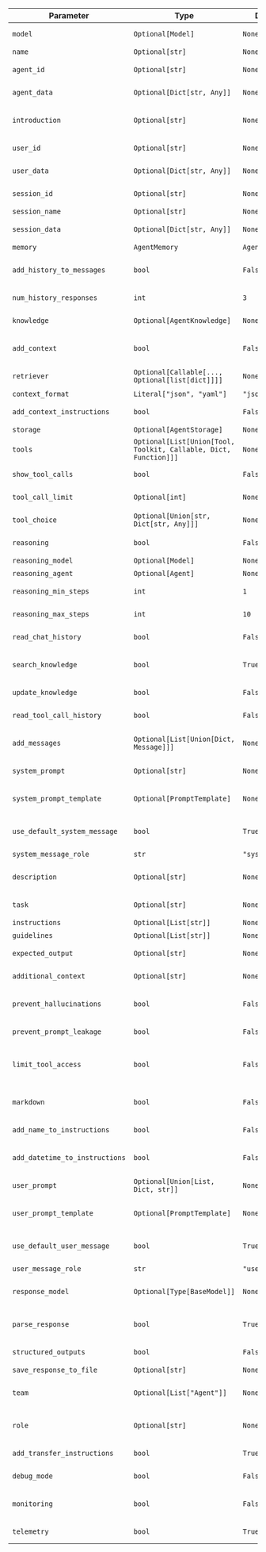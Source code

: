 | Parameter                      | Type                                                             | Default         | Description                                                                                           |
| ------------------------------ | ---------------------------------------------------------------- | --------------- | ----------------------------------------------------------------------------------------------------- |
| `model`                        | `Optional[Model]`                                                | `None`          | Model to use for this Agent (alias: "provider")                                                       |
| `name`                         | `Optional[str]`                                                  | `None`          | Agent name                                                                                            |
| `agent_id`                     | `Optional[str]`                                                  | `None`          | Agent UUID (autogenerated if not set)                                                                 |
| `agent_data`                   | `Optional[Dict[str, Any]]`                                       | `None`          | Metadata associated with this agent                                                                   |
| `introduction`                 | `Optional[str]`                                                  | `None`          | Agent introduction. This is added to the chat history when a run is started.                          |
| `user_id`                      | `Optional[str]`                                                  | `None`          | ID of the user interacting with this agent                                                            |
| `user_data`                    | `Optional[Dict[str, Any]]`                                       | `None`          | Metadata associated with the user interacting with this agent                                         |
| `session_id`                   | `Optional[str]`                                                  | `None`          | Session UUID (autogenerated if not set)                                                               |
| `session_name`                 | `Optional[str]`                                                  | `None`          | Session name                                                                                          |
| `session_data`                 | `Optional[Dict[str, Any]]`                                       | `None`          | Metadata associated with this session                                                                 |
| `memory`                       | `AgentMemory`                                                    | `AgentMemory()` | Agent Memory                                                                                          |
| `add_history_to_messages`      | `bool`                                                           | `False`         | Add chat history to the messages sent to the Model. (alias: "add_chat_history_to_messages")           |
| `num_history_responses`        | `int`                                                            | `3`             | Number of historical responses to add to the messages.                                                |
| `knowledge`                    | `Optional[AgentKnowledge]`                                       | `None`          | Agent Knowledge (alias: "knowledge_base")                                                             |
| `add_context`                  | `bool`                                                           | `False`         | Enable RAG by adding context from AgentKnowledge to the user prompt.                                  |
| `retriever`                    | `Optional[Callable[..., Optional[list[dict]]]]`                  | `None`          | Function to get context to add to the user_message                                                    |
| `context_format`               | `Literal["json", "yaml"]`                                        | `"json"`        | Format of the context                                                                                 |
| `add_context_instructions`     | `bool`                                                           | `False`         | If True, add instructions for using the context to the system prompt                                  |
| `storage`                      | `Optional[AgentStorage]`                                         | `None`          | Agent Storage                                                                                         |
| `tools`                        | `Optional[List[Union[Tool, Toolkit, Callable, Dict, Function]]]` | `None`          | A list of tools provided to the Model.                                                                |
| `show_tool_calls`              | `bool`                                                           | `False`         | Show tool calls in Agent response.                                                                    |
| `tool_call_limit`              | `Optional[int]`                                                  | `None`          | Maximum number of tool calls allowed.                                                                 |
| `tool_choice`                  | `Optional[Union[str, Dict[str, Any]]]`                           | `None`          | Controls which (if any) tool is called by the model.                                                  |
| `reasoning`                    | `bool`                                                           | `False`         | Enable reasoning by working through the problem step by step.                                         |
| `reasoning_model`              | `Optional[Model]`                                                | `None`          | Model to use for reasoning                                                                            |
| `reasoning_agent`              | `Optional[Agent]`                                                | `None`          | Agent to use for reasoning                                                                            |
| `reasoning_min_steps`          | `int`                                                            | `1`             | Minimum number of reasoning steps                                                                     |
| `reasoning_max_steps`          | `int`                                                            | `10`            | Maximum number of reasoning steps                                                                     |
| `read_chat_history`            | `bool`                                                           | `False`         | Add a tool that allows the Model to read the chat history.                                            |
| `search_knowledge`             | `bool`                                                           | `True`          | Add a tool that allows the Model to search the knowledge base (aka Agentic RAG)                       |
| `update_knowledge`             | `bool`                                                           | `False`         | Add a tool that allows the Model to update the knowledge base.                                        |
| `read_tool_call_history`       | `bool`                                                           | `False`         | Add a tool that allows the Model to get the tool call history.                                        |
| `add_messages`                 | `Optional[List[Union[Dict, Message]]]`                           | `None`          | A list of extra messages added after the system message and before the user message.                  |
| `system_prompt`                | `Optional[str]`                                                  | `None`          | System prompt: provide the system prompt as a string                                                  |
| `system_prompt_template`       | `Optional[PromptTemplate]`                                       | `None`          | System prompt template: provide the system prompt as a PromptTemplate                                 |
| `use_default_system_message`   | `bool`                                                           | `True`          | If True, build a default system message using agent settings and use that                             |
| `system_message_role`          | `str`                                                            | `"system"`      | Role for the system message                                                                           |
| `description`                  | `Optional[str]`                                                  | `None`          | A description of the Agent that is added to the start of the system message.                          |
| `task`                         | `Optional[str]`                                                  | `None`          | The task the agent should achieve.                                                                    |
| `instructions`                 | `Optional[List[str]]`                                            | `None`          | List of instructions for the agent.                                                                   |
| `guidelines`                   | `Optional[List[str]]`                                            | `None`          | List of guidelines for the agent.                                                                     |
| `expected_output`              | `Optional[str]`                                                  | `None`          | Provide the expected output from the Agent.                                                           |
| `additional_context`           | `Optional[str]`                                                  | `None`          | Additional context added to the end of the system message.                                            |
| `prevent_hallucinations`       | `bool`                                                           | `False`         | If True, add instructions to return "I dont know" when the agent does not know the answer.            |
| `prevent_prompt_leakage`       | `bool`                                                           | `False`         | If True, add instructions to prevent prompt leakage                                                   |
| `limit_tool_access`            | `bool`                                                           | `False`         | If True, add instructions for limiting tool access to the default system prompt if tools are provided |
| `markdown`                     | `bool`                                                           | `False`         | If markdown=true, add instructions to format the output using markdown                                |
| `add_name_to_instructions`     | `bool`                                                           | `False`         | If True, add the agent name to the instructions                                                       |
| `add_datetime_to_instructions` | `bool`                                                           | `False`         | If True, add the current datetime to the instructions to give the agent a sense of time               |
| `user_prompt`                  | `Optional[Union[List, Dict, str]]`                               | `None`          | User prompt: provide the user prompt as a string                                                      |
| `user_prompt_template`         | `Optional[PromptTemplate]`                                       | `None`          | User prompt template: provide the user prompt as a PromptTemplate                                     |
| `use_default_user_message`     | `bool`                                                           | `True`          | If True, build a default user prompt using references and chat history                                |
| `user_message_role`            | `str`                                                            | `"user"`        | Role for the user message                                                                             |
| `response_model`               | `Optional[Type[BaseModel]]`                                      | `None`          | Provide a response model to get the response as a Pydantic model (alias: "output_model")              |
| `parse_response`               | `bool`                                                           | `True`          | If True, the response from the Model is converted into the response_model                             |
| `structured_outputs`           | `bool`                                                           | `False`         | Use the structured_outputs from the Model if available                                                |
| `save_response_to_file`        | `Optional[str]`                                                  | `None`          | Save the response to a file                                                                           |
| `team`                         | `Optional[List["Agent"]]`                                        | `None`          | An Agent can have a team of agents that it can transfer tasks to.                                     |
| `role`                         | `Optional[str]`                                                  | `None`          | When the agent is part of a team, this is the role of the agent in the team                           |
| `add_transfer_instructions`    | `bool`                                                           | `True`          | Add instructions for transferring tasks to team members                                               |
| `debug_mode`                   | `bool`                                                           | `False`         | debug_mode=True enables debug logs                                                                    |
| `monitoring`                   | `bool`                                                           | `False`         | monitoring=True logs Agent information to app.agno.com for monitoring                                 |
| `telemetry`                    | `bool`                                                           | `True`          | telemetry=True logs minimal telemetry for analytics                                                   |
